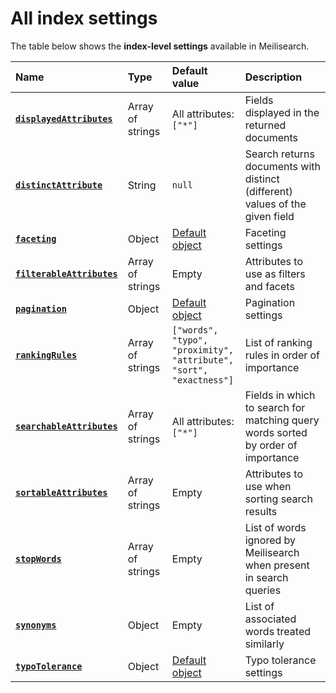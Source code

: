 # All index settings

The table below shows the **index-level settings** available in Meilisearch.

| Name                                                                           | Type             | Default value                                                                                    | Description                                                                      |
| :----------------------------------------------------------------------------- | :--------------- | :----------------------------------------------------------------------------------------------- | :------------------------------------------------------------------------------- |
| **[`displayedAttributes`](/reference/api/settings#displayed-attributes)**   | Array of strings | All attributes: `["*"]`                                                                          | Fields displayed in the returned documents                                       |
| **[`distinctAttribute`](/reference/api/settings#distinct-attribute)**       | String           | `null`                                                                                           | Search returns documents with distinct (different) values of the given field     |
| **[`faceting`](/reference/api/settings#faceting)**                          | Object           | [Default object](/reference/api/settings#faceting-object)                                     | Faceting settings                                                                |
| **[`filterableAttributes`](/reference/api/settings#filterable-attributes)** | Array of strings | Empty                                                                                            | Attributes to use as filters and facets                                          |
| **[`pagination`](/reference/api/settings#pagination)**                      | Object           | [Default object](/reference/api/settings#pagination-object)                                   | Pagination settings                                                              |
| **[`rankingRules`](/reference/api/settings#ranking-rules)**                 | Array of strings | `["words",`<br />`"typo",`<br />`"proximity",`<br />`"attribute",`<br />`"sort",`<br />`"exactness"]` | List of ranking rules in order of importance                                     |
| **[`searchableAttributes`](/reference/api/settings#searchable-attributes)** | Array of strings | All attributes: `["*"]`                                                                          | Fields in which to search for matching query words sorted by order of importance |
| **[`sortableAttributes`](/reference/api/settings#sortable-attributes)**     | Array of strings | Empty                                                                                            | Attributes to use when sorting search results                                    |
| **[`stopWords`](/reference/api/settings#stop-words)**                       | Array of strings | Empty                                                                                            | List of words ignored by Meilisearch when present in search queries              |
| **[`synonyms`](/reference/api/settings#synonyms)**                          | Object           | Empty                                                                                            | List of associated words treated similarly                                       |
| **[`typoTolerance`](/reference/api/settings#typo-tolerance)**               | Object           | [Default object](/reference/api/settings#typo-tolerance-object)                               | Typo tolerance settings                                                          |
